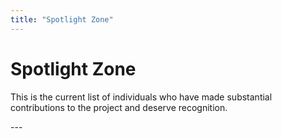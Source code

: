 ```yaml
---
title: "Spotlight Zone"
---
```


<TagProvider>
<TagFilter />

# Spotlight Zone

This is the current list of individuals who have made substantial contributions to the project and deserve recognition.

<Contributors />
---

</TagProvider>
<ContributeFooter />
